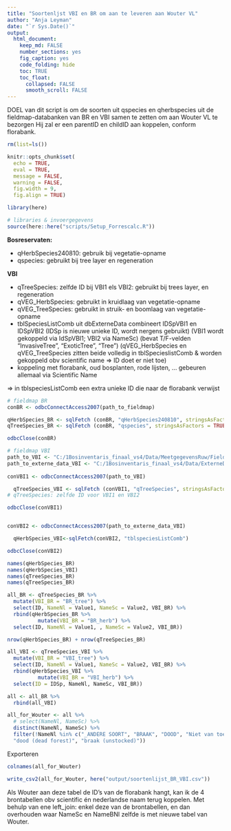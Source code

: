 ```yaml
---
title: "Soortenljst VBI en BR om aan te leveren aan Wouter VL"
author: "Anja Leyman"
date: "`r Sys.Date()`"
output: 
  html_document:
    keep_md: FALSE
    number_sections: yes
    fig_caption: yes
    code_folding: hide
    toc: TRUE
    toc_float:
      collapsed: FALSE
      smooth_scroll: FALSE
---
```


DOEL van dit script is om de soorten uit qspecies en qherbspecies uit de fieldmap-databanken van BR en VBI samen te zetten om aan Wouter VL te bezorgen
Hij zal er een parentID en childID aan koppelen, conform florabank.


```r
rm(list=ls())
```

```r
knitr::opts_chunk$set(
  echo = TRUE,
  eval = TRUE,
  message = FALSE,
  warning = FALSE, 
  fig.width = 9,
  fig.align = TRUE)

library(here)

# libraries & invoergegevens
source(here::here("scripts/Setup_Forrescalc.R"))

```


**Bosreservaten:**

- qHerbSpecies240810: gebruik bij vegetatie-opname
- qspecies: gebruikt bij tree layer en regeneration

**VBI**

- qTreeSpecies: zelfde ID bij VBI1 els VBI2: gebruikt bij trees layer, en regeneration
- qVEG_HerbSpecies: gebruikt in kruidlaag van vegetatie-opname
- qVEG_TreeSpecies: gebruikt in struik- en boomlaag van vegetatie-opname
- tblSpeciesListComb uit dbExterneData combineert IDSpVBI1 en IDSpVBI2 (IDSp is nieuwe unieke ID, wordt nergens gebruikt)
(VBI1 wordt gekoppeld via IdSpVBI1; VBI2 via NameSc)
(bevat T/F-velden "InvasiveTree", "ExoticTree", "Tree")
(qVEG_HerbSpecies en qVEG_TreeSpecies zitten beide volledig in tblSpecieslistComb & worden gekoppeld obv scientific name => ID doet er niet toe)
- koppeling met florabank, oud bosplanten, rode lijsten, ... gebeuren allemaal via Scientific Name

=> in tblspeciesListComb een extra unieke ID die naar de florabank verwijst

```r
# fieldmap BR
conBR <- odbcConnectAccess2007(path_to_fieldmap)

qHerbSpecies_BR <- sqlFetch (conBR, "qHerbSpecies240810", stringsAsFactors = TRUE)
qTreeSpecies_BR <- sqlFetch (conBR, "qspecies", stringsAsFactors = TRUE)

odbcClose(conBR)

# fieldmap VBI
path_to_VBI <- "C:/1Bosinventaris_finaal_vs4/Data/MeetgegevensRuw/FieldMapData_Bosinventaris_v4.accdb"
path_to_externe_data_VBI <- "C:/1Bosinventaris_finaal_vs4/Data/ExterneData/VBIExterneData.accdb"
  
conVBI1 <- odbcConnectAccess2007(path_to_VBI)

  qTreeSpecies_VBI <- sqlFetch (conVBI1, "qTreeSpecies", stringsAsFactors = TRUE)
# qTreeSpecies: zelfde ID voor VBI1 en VBI2

odbcClose(conVBI1)


conVBI2 <- odbcConnectAccess2007(path_to_externe_data_VBI)

  qHerbSpecies_VBI<-sqlFetch(conVBI2, "tblspeciesListComb")

odbcClose(conVBI2)

```


```r
names(qHerbSpecies_BR)
names(qHerbSpecies_VBI)
names(qTreeSpecies_BR)
names(qTreeSpecies_BR)

all_BR <- qTreeSpecies_BR %>% 
  mutate(VBI_BR = "BR_tree") %>% 
  select(ID, NameNl = Value1, NameSc = Value2, VBI_BR) %>% 
  rbind(qHerbSpecies_BR %>% 
          mutate(VBI_BR = "BR_herb") %>% 
  select(ID, NameNl = Value1, , NameSc = Value2, VBI_BR))

nrow(qHerbSpecies_BR) + nrow(qTreeSpecies_BR)

all_VBI <- qTreeSpecies_VBI %>% 
  mutate(VBI_BR = "VBI_tree") %>% 
  select(ID, NameNl = Value1, NameSc = Value2, VBI_BR) %>% 
  rbind(qHerbSpecies_VBI %>% 
          mutate(VBI_BR = "VBI_herb") %>% 
  select(ID = IDSp, NameNl, NameSc, VBI_BR))

all <- all_BR %>% 
  rbind(all_VBI)

all_for_Wouter <- all %>% 
  # select(NameNl, NameSc) %>% 
  distinct(NameNl, NameSc) %>% 
  filter(!NameNl %in% c("_ANDERE SOORT", "BRAAK", "DOOD", "Niet van toepassing", 
  "dood (dead forest)", "braak (unstocked)"))

```

Exporteren

```r
colnames(all_for_Wouter)

write_csv2(all_for_Wouter, here("output/soortenlijst_BR_VBI.csv"))

```


Als Wouter aan deze tabel de ID's van de florabank hangt, kan ik de 4 brontabellen obv scientific én nederlandse naam terug koppelen.
Met behulp van ene left_join: enkel deze van de brontabellen, en dan overhouden waar NameSc en NameBNl zelfde is met nieuwe tabel van Wouter.



